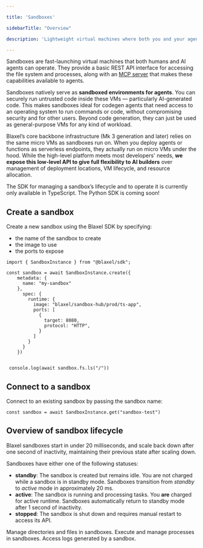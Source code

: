 ```yaml
---

title: 'Sandboxes'

sidebarTitle: "Overview"

description: 'Lightweight virtual machines where both you and your agents can run code with sub-20ms cold starts.'

---
```


Sandboxes are fast-launching virtual machines that both humans and AI agents can operate. They provide a basic REST API interface for accessing the file system and processes, along with an [MCP server](../Functions/Overview) that makes these capabilities available to agents.

Sandboxes natively serve as **sandboxed environments for agents**. You can securely run untrusted code inside these VMs — particularly AI-generated code. This makes sandboxes ideal for codegen agents that need access to an operating system to run commands or code, without compromising security and for other users. Beyond code generation, they can just be used as general-purpose VMs for any kind of workload.

Blaxel’s core backbone infrastructure (Mk 3 generation and later) relies on the same micro VMs as sandboxes run on. When you deploy agents or functions as serverless endpoints, they actually run on micro VMs under the hood. While the high-level platform meets most developers' needs, **we expose this low-level API to give full flexibility to AI builders** over management of deployment locations, VM lifecycle, and resource allocation.

<Warning>The SDK for managing a sandbox’s lifecycle and to operate it is currently only available in TypeScript. The Python SDK is coming soon!</Warning>

## Create a sandbox

Create a new sandbox using the Blaxel SDK by specifying:

- the name of the sandbox to create
- the image to use
- the ports to expose

```tsx
import { SandboxInstance } from "@blaxel/sdk";

const sandbox = await SandboxInstance.create({
    metadata: {
      name: "my-sandbox"
    },
      spec: {
        runtime: {
          image: "blaxel/sandbox-hub/prod/ts-app",
          ports: [
            {
              target: 8080,
              protocol: "HTTP",
            }
          ]
        }
      }
    })
    
    
 console.log(await sandbox.fs.ls("/"))
```

## Connect to a sandbox

Connect to an existing sandbox by passing the sandbox name:

```tsx
const sandbox = await SandboxInstance.get("sandbox-test")
```

## Overview of sandbox lifecycle

Blaxel sandboxes start in under 20 milliseconds, and scale back down after one second of inactivity, maintaining their previous state after scaling down.

Sandboxes have either one of the following statuses:

- **standby**: The sandbox is created but remains idle. You are not charged while a sandbox is in standby mode. Sandboxes transition from *standby* to *active* mode in approximately 20 ms.
- **active**: The sandbox is running and processing tasks. You **are** charged for active runtime. Sandboxes automatically return to standby mode after 1 second of inactivity.
- **stopped**: The sandbox is shut down and requires manual restart to access its API.

<CardGroup cols={1}>
<Card title="File system operations" icon="file-lines" href="/UVM/Filesystem">
Manage directories and files in sandboxes.
</Card>
<Card title="Processes and commands" icon="terminal" href="/UVM/Processes">
Execute and manage processes in sandboxes.
</Card>
<Card title="Log streaming" icon="table-list" href="/UVM/Log-streaming">
Access logs generated by a sandbox.
</Card>
</CardGroup>